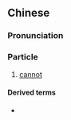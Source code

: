 ==Chinese==
{{zh-forms}}

===Pronunciation===
{{zh-pron
|c=m4 zyu6
|cat=part
}}

===Particle===
{{zh-particle}}

# {{lb|zh|not [[productive]]|Cantonese}} [[cannot]]
#: {{zh-x|我 頂 唔住 喇|I cannot bear it already|C-GZ}}
#: {{zh-x|我 對 你 唔住|I cannot face you (I am sorry)|C-GZ}}

====Derived terms====
* {{zh-l|對唔住}}